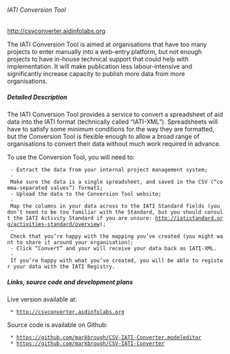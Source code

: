 ====== IATI Conversion Tool ======
[[http://csvconverter.aidinfolabs.org|http://csvconverter.aidinfolabs.org]]
{{:tools:csv_conversion_tool:csv_converter.png?nolink&300 |}}

The IATI Conversion Tool is aimed at organisations that have too many projects to enter manually into a web-entry platform, but not enough projects to have in-house technical support that could help with implementation. It will make publication less labour-intensive and significantly increase capacity to publish more data from more organisations.

===== Detailed Description =====
The IATI Conversion Tool provides a service to convert a spreadsheet of aid data into the IATI format (technically called “IATI-XML”). Spreadsheets will have to satisfy some minimum conditions for the way they are formatted, but the Conversion Tool is flexible enough to allow a broad range of organisations to convert their data without much work required in advance.

To use the Conversion Tool, you will need to:
  - Extract the data from your internal project management system;
  - Make sure the data is a single spreadsheet, and saved in the CSV (“comma-separated values”) format1;
  - Upload the data to the Conversion Tool website;
  - Map the columns in your data across to the IATI Standard fields (you don’t need to be too familiar with the Standard, but you should consult the IATI Activity Standard if you are unsure: http://iatistandard.org/activities-standard/overview);
  - Check that you’re happy with the mapping you’ve created (you might want to share it around your organisation);
  - Click “Convert” and your will receive your data back as IATI-XML.
  - If you’re happy with what you’ve created, you will be able to register your data with the IATI Registry.

===== Links, source code and development plans =====
Live version available at:
  * http://csvconverter.aidinfolabs.org

Source code is available on Github:
  * https://github.com/markbrough/CSV-IATI-Converter.modeleditor
  * https://github.com/markbrough/CSV-IATI-Converter